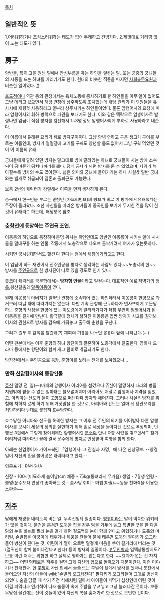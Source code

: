 [[목차]]

== 일반적인 뜻 ==
1.어려워하거나 조심스러워하는 태도가 없이 무례하고 건방지다.
2.제멋대로 거리낌 없이 노는 태도가 있다.

== 房子 ==
양반들, 특히 고을 원님 밑에서 잔심부름을 하는 하인을 일컫는 말. 또는 궁중의 궁녀들의 시중을 드는 하녀를 가리키기도 한다. 현대의 비슷한 직종을 따지면 [[사회복무요원]]과 비슷한 일이었다. [http://www.ohmynews.com/NWS_Web/view/at_pg.aspx?cntn_cd=A0000766619 #]

[[포도청]]이나 역관 등의 관청에서는 육체노동에 종사하기로 한 하인들을 아무 일이 없어도 그냥 데리고 있으면서 해당 관청에 상주하도록 조치했는데 해당 관리가 이 인원들을 유사시에 재량껏 사용하라고 일부러 상주시키는 하인들이었다. 물론 암행어사의 요청에 따라 암행어사의 휘하 병력으로 파견을 보내기도 한다. 이와 같은 맥락으로 암행어사로 발령나면 임금이 직접 방자를 엄선해서 1~3명 정도 암행어사에게 부하로 사용하라고 내준다. 

이 이름에서 유래된 요리가 바로 방자구이이다.
그냥 양념 안하고 구운 생고기 구이를 부르는 이름인데, 방자가 얼떨결에 고기를 구해도 양념할 틈도 없어서 그냥 구워 먹었던 것이 이 이름의 유래.
 
궁녀들에게 딸려 있던 방자는 말그대로 방에 딸려있는 하녀로 궁녀들이 사는 방에 소속되어 궁녀들의 뒤치다꺼리를 했다. 정식 궁녀가 되면 방자를 둘 수 있었으며, 지위가 높아질수록 방자의 수도 많아진다. 넓은 의미의 궁녀에 들어가기는 하나 사실상 일반 궁녀와는 별개로 취급되어 결혼과 출퇴근도 가능했다.

보통 2번의 캐릭터가 강렬해서 이쪽을 먼저 생각하게 된다.

중국에서 한국인을 부르는 멸칭인 [가오리방쯔]의 방쯔가 바로 이 방자에서 유래했다는 주장이 올라왔다. 조선 사신들을 따라온 방자들이 중국인들 보기에 무지한 짓을 많이 한 것이 유래라고 하는데, 해당항목 참조.

=== [[춘향전]]에 등장하는 주연급 조연. ===
이몽룡의 하인으로 등장하며 분명 위치는 하인인데도 양반인 이몽룡이 시키는 일에 시시콜콜 말대꾸를 하는 인물. 작중에서 노총각으로 나오며 촐싹거려서 여자가 없는듯하다.

시키면 궁시렁대면서도 할건 다 한다는 점에서 [[새침데기]]라고도 한다.

이 입담이 하도 재밌어서 진주인공을 방자로 생각하는 사람도 있다.~~노총각의 한~~
방자를 [[주인공]]으로 한 방자전이 따로 있을 정도로 인기 있다.

[[츳코미]] 캐릭터를 국문학에서는 '''방자형 인물'''이라고 일컫는다. 대표적인 예로 [[적벽가]]의 [[정욱]],봉산탈춤의 [[말뚝이]]등이 있다.

원래 이몽룡의 아버지가 일하던 관청에 소속되어 있는 하인이라서 이몽룡이 한양으로 과거보러 떠날 때에 따라가지는 않는다. 다만 계속 관청에 근무하다가 변사또에게 고문당하는 춘향의 사정을 한양에 있는 이도령에게 알리러가다가 마침 우연히 [[암행어사]]가 된 이몽룡을 길가에 만난다. 활극끝에 정체가 밝혀진 이몽룡은 입싼 방자가 사고를 칠까봐 어사의 권한으로 방자를 감옥에 가둬놓고 출두해 춘향을 구한다.

그리고 출두 후 감옥을 탈출해(?) 재회의 기쁨을 나누던 몽룡의 앞에 나타난다.(...)

어떤 판본에서는 이후 춘향의 하녀 향단이와 결혼하여 노총각에서 탈출한다. 영화나 드라마 등에서는 향단이와 함께 개그 콤비로 취급되기도 한다.

[[방자전]]에서는 주인공으로 등장. 춘향이를 노리는 전개를 보여줬으나...

=== 만화 [[신암행어사]]의 등장인물 ===
[[쥬신]] 멸망 전, 일(一)마패의 암행어사 아리아를 섬겼으나 쥬신이 멸망하자 나라의 병졸지원밖에 받을 수 없는 일마패는 쓸모없어지며 아리아도 저절로 암행어사 자격을 잃었고, 아리아는 산도와 둘이 고향으로 떠난다며 방자와 헤어진다. 그러나 사실은 방자를 위험에 처하지 않게 하기 위해 거짓말을 한 것으로, 아리아와 산도는 얼마 뒤 탐관오리를 처단하려다 반대로 붙잡혀 효수당한다.

효수당한 아리아와 산도를 목격한 방자는 그 이후 전 주인의 의기를 이어받아 다른 암행어사를 모시며 세상의 정의를 실현하기 위해 홀로 세상을 돌아다닌 것으로 추정되며, 단행본 3권에서 그렇게 찾아헤매던 암행어사인 [[문수]]와 만나 각종 시련을 겪으면서도 찰거머리처럼 따라다닌 끝에 결국 문수에게 방자로 인정받아 여행을 함께 한다.

아래는 신암행어사 가이드북인 「암행어사, 그 진실과 사명」에 나온 신상정보. --양경일이 자신의 혼을 불어넣은 캐릭터라고 한다.--

영문표기 : BANGJA

신장 - 100~(미묘하게 늘어남)cm
체중 - 75kg(통뼈라서 무거움)
생일 - 7월생
연령 - 불명(문수보다 연상?)
좋아하는 것 - 솜사탕
취미 - 마법(마술)~~동물 친화력을 이용한 소환술~~ 

== [[저주]] ==
남에게 재앙을 내리도록 비는 일. 무속신앙의 일종이다. [[방법]]이라는 말이 익숙한 위키러가 많을 것이다.
물건을 훔쳐간 도둑을 잡을 경우 닭을 가두어 놓고 특별한 굿을 한 다음 닭의 눈을 바늘로 찔러 눈을 멀게 하면 절도범의 눈이 함께 먼다고 위협하거나 도둑의 머리털, 손발톱을 아궁이에 태우거나 [[제웅]]을 만들어 불에 태우면 도둑의 팔다리가 오그라들어 병신이 된다는 것, 어린이가 열이 오르면 멀겋게 미음을 쑤어 길거리에 버리는 것(열귀신이 함께 붙어나간다고 한다) 등이 방자의 일종이다. [[부두인형]]과 일맥상통할지도?
보통 이런 저주는 위협만 하고 실제로 행하지는 않는다고 한다. ~~효과가 없는 건 차치하고~~ 어떤 형태로든 저주를 걸면 그게 자신의 [[업]]으로 돌아오기 때문이란다. 이런 이야기가 전해진다. 한 [[무당]]이 자신 집에서 술을 뜨는 주발이 없어져 방자를 했더니 문간에서 들어오던 자신의 아들이 [[wiki:"손발리 오그라진다" 팔다리가 오그라들어]] 그대로 병신이 되었다. 술을 담글 때 삭기 직전 식혜처럼 달아서 아이들이 퍼먹기 십상인데 어린 것이 이걸 퍼먹다가 인기척이 나자 술동이 속에 주발을 쑤셔넣고 그냥 놀러나간 것이다. 보통 무당집 물건에는 신이 깃들어 있어 자신의 복을 훔쳐가려 한 짓으로 오인한 것이다.

